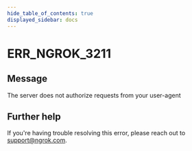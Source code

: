 ```yaml
---
hide_table_of_contents: true
displayed_sidebar: docs
---
```



# ERR_NGROK_3211

## Message

The server does not authorize requests from your user-agent

<ErrorDetails error="err_ngrok_3211" />

## Further help

If you're having trouble resolving this error, please reach out to [support@ngrok.com](mailto:support@ngrok.com?subject=Help%20with%20ERR_NGROK_3211).
